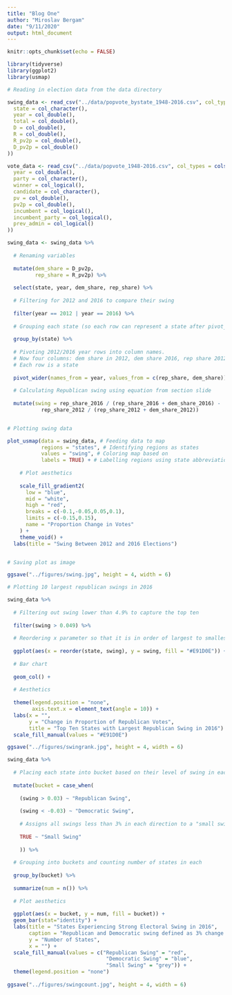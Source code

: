 ```yaml
---
title: "Blog One"
author: "Miroslav Bergam"
date: "9/11/2020"
output: html_document
---
```


```r
knitr::opts_chunk$set(echo = FALSE)

library(tidyverse)
library(ggplot2)
library(usmap)

```

```r

# Reading in election data from the data directory

swing_data <- read_csv("../data/popvote_bystate_1948-2016.csv", col_types = cols(
  state = col_character(),
  year = col_double(),
  total = col_double(),
  D = col_double(),
  R = col_double(),
  R_pv2p = col_double(),
  D_pv2p = col_double()
))

vote_data <- read_csv("../data/popvote_1948-2016.csv", col_types = cols(
  year = col_double(),
  party = col_character(),
  winner = col_logical(),
  candidate = col_character(),
  pv = col_double(),
  pv2p = col_double(),
  incumbent = col_logical(),
  incumbent_party = col_logical(),
  prev_admin = col_logical()
))

```

```r

swing_data <- swing_data %>%
  
  # Renaming variables
  
  mutate(dem_share = D_pv2p,
         rep_share = R_pv2p) %>%
  
  select(state, year, dem_share, rep_share) %>% 
  
  # Filtering for 2012 and 2016 to compare their swing
  
  filter(year == 2012 | year == 2016) %>%
  
  # Grouping each state (so each row can represent a state after pivot_wider)
  
  group_by(state) %>%
  
  # Pivoting 2012/2016 year rows into column names. 
  # Now four columns: dem share in 2012, dem share 2016, rep share 2012, rep share 2016
  # Each row is a state
  
  pivot_wider(names_from = year, values_from = c(rep_share, dem_share)) %>% 
  
  # Calculating Republican swing using equation from section slide
  
  mutate(swing = rep_share_2016 / (rep_share_2016 + dem_share_2016) -
           rep_share_2012 / (rep_share_2012 + dem_share_2012))


# Plotting swing data

plot_usmap(data = swing_data, # Feeding data to map
           regions = "states", # Identifying regions as states
           values = "swing", # Coloring map based on 
           labels = TRUE) + # Labelling regions using state abbreviations
  
    # Plot aesthetics
  
    scale_fill_gradient2(
      low = "blue",
      mid = "white",
      high = "red",
      breaks = c(-0.1,-0.05,0.05,0.1), 
      limits = c(-0.15,0.15),
      name = "Proportion Change in Votes"
    ) +
    theme_void() +
  labs(title = "Swing Between 2012 and 2016 Elections")


# Saving plot as image

ggsave("../figures/swing.jpg", height = 4, width = 6)

```

```r

# Plotting 10 largest republican swings in 2016

swing_data %>%
  
  # Filtering out swing lower than 4.9% to capture the top ten
  
  filter(swing > 0.049) %>%
  
  # Reordering x parameter so that it is in order of largest to smallest swing
  
  ggplot(aes(x = reorder(state, swing), y = swing, fill = "#E91D0E")) +
  
  # Bar chart
  
  geom_col() + 
  
  # Aesthetics
  
  theme(legend.position = "none",
        axis.text.x = element_text(angle = 10)) + 
  labs(x = "",
       y = "Change in Proportion of Republican Votes",
       title = "Top Ten States with Largest Republican Swing in 2016") + 
  scale_fill_manual(values = "#E91D0E")

ggsave("../figures/swingrank.jpg", height = 4, width = 6)

```

```r

swing_data %>%
  
  # Placing each state into bucket based on their level of swing in each direction
  
  mutate(bucket = case_when(
    
    (swing > 0.03) ~ "Republican Swing",
    
    (swing < -0.03) ~ "Democratic Swing",
    
    # Assigns all swings less than 3% in each direction to a "small swing"
    
    TRUE ~ "Small Swing"
    
    )) %>%
  
  # Grouping into buckets and counting number of states in each
  
  group_by(bucket) %>%
  
  summarize(num = n()) %>% 
  
  # Plot aesthetics
  
  ggplot(aes(x = bucket, y = num, fill = bucket)) + 
  geom_bar(stat="identity") +
  labs(title = "States Experiencing Strong Electoral Swing in 2016",
       caption = "Republican and Democratic swing defined as 3% change in votes towards respective party",
       y = "Number of States",
       x = "") + 
  scale_fill_manual(values = c("Republican Swing" = "red", 
                                "Democratic Swing" = "blue",
                                "Small Swing" = "grey")) +
  theme(legend.position = "none")
  
ggsave("../figures/swingcount.jpg", height = 4, width = 6)

```

